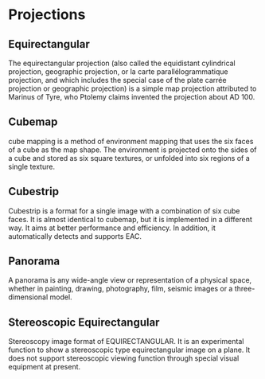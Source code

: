 
# Projections
## Equirectangular
<PanoViewer
  src="/egjs-view360/pano/equirect/room.jpg"
  projectionType="equirectangular"
  showExampleCode />
The equirectangular projection (also called the equidistant cylindrical projection, geographic projection, or la carte parallélogrammatique projection, and which includes the special case of the plate carrée projection or geographic projection) is a simple map projection attributed to Marinus of Tyre, who Ptolemy claims invented the projection about AD 100.

## Cubemap
<PanoViewer
  src="/egjs-view360/pano/equirect/room.jpg"
  projectionType="cubemap"
  showExampleCode />
cube mapping is a method of environment mapping that uses the six faces of a cube as the map shape.
The environment is projected onto the sides of a cube and stored as six square textures, or unfolded into six regions of a single texture.

## Cubestrip
<PanoViewer
  src="/egjs-view360/pano/equirect/room.jpg"
  projectionType="cubestrip"
  showExampleCode />
Cubestrip is a format for a single image with a combination of six cube faces.
It is almost identical to cubemap, but it is implemented in a different way.
It aims at better performance and efficiency.
In addition, it automatically detects and supports EAC.

## Panorama
<PanoViewer
  src="/egjs-view360/pano/equirect/room.jpg"
  projectionType="panorama"
  showExampleCode />
A panorama is any wide-angle view or representation of a physical space, whether in painting, drawing, photography, film, seismic images or a three-dimensional model.

## Stereoscopic Equirectangular
<PanoViewer
  src="/egjs-view360/pano/equirect/room.jpg"
  projectionType="stereoequi"
  showExampleCode />
Stereoscopy image format of EQUIRECTANGULAR.
It is an experimental function to show a stereoscopic type equirectangular image on a plane.
It does not support stereoscopic viewing function through special visual equipment at present.
